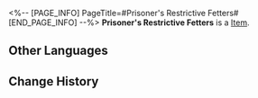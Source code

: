 <%-- [PAGE_INFO]
PageTitle=#Prisoner's Restrictive Fetters#
[END_PAGE_INFO] --%>
{{Item Infobox
|id          = 51164
|image       = Item Prisoner's Restrictive Fetters.png
|type        = 
|invCategory = Relics
|rarity      = 4
|effect      = 
|description = Metal shackles that bind the feet of the beasts, imprisoning evils and preventing them from escaping and wrecking havoc.
|source1     = [[Cavern of Corrosion: Fyxestroll Garden]]
}}
'''Prisoner's Restrictive Fetters''' is a [[Item]].

==Other Languages==
{{Other Languages
|en   = Prisoner's Restrictive Fetters
|zhs  = 系囚的绝足锁桎
|zht  = 繫囚的絕足鎖桎
|ja   = 囚人の歩みを阻む足枷
|ko   = 죄수의 결박 족쇄
|es   = Grilletes de detención del prisionero
|fr   = Entraves de prisonnier
|ru   = Ножные оковы пленника
|th   = Prisoner's Restrictive Fetters
|vi   = Gông Cùm Tù Nhân
|de   = Bindungsfesseln der Gefangenen
|id   = Prisoner's Restrictive Fetters
|pt   = Grilhões Restritivos do Prisioneiro
}}

==Change History==
{{Change History|1.5}}